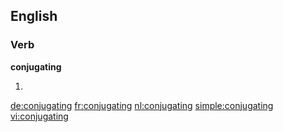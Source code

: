 ==English==

===Verb===
'''conjugating'''
# {{present participle of|conjugate}}

[[de:conjugating]]
[[fr:conjugating]]
[[nl:conjugating]]
[[simple:conjugating]]
[[vi:conjugating]]